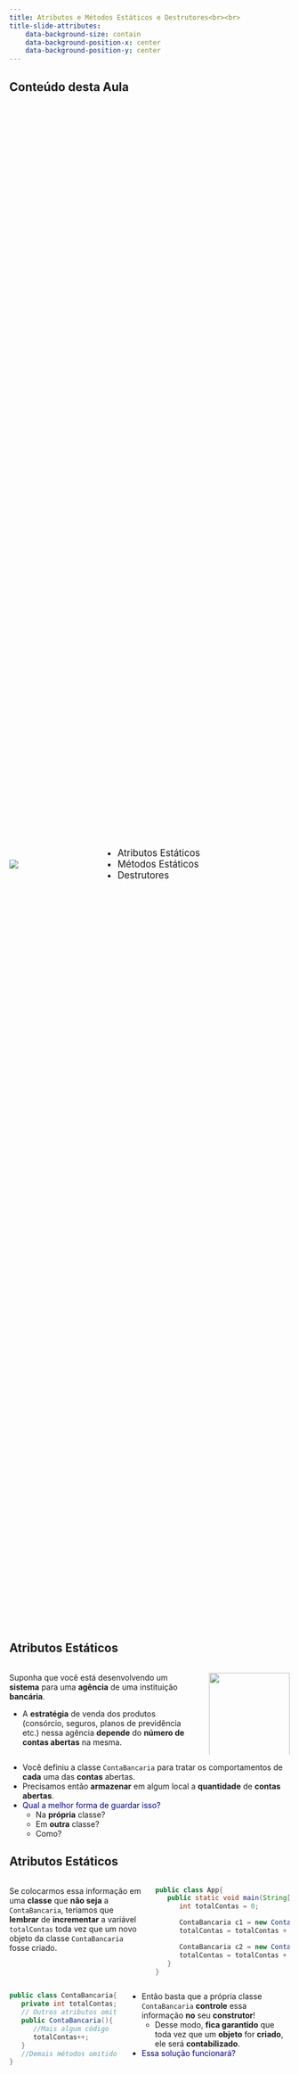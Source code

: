 ```yaml
---
title: Atributos e Métodos Estáticos e Destrutores<br><br>
title-slide-attributes:
    data-background-size: contain
    data-background-position-x: center
    data-background-position-y: center
---
```


## Conteúdo desta Aula  

::::{.columns style='display: flex !important; height: 70%; align-items: center;'}

::: {.column width="30%"}
![](figuras/professor1-1.png){fig-alt="Professor1-1" fig-align="center"}
:::

::: {.column width="70%"}
::: {.nonincremental}
::: {style="font-size: 120%;"}
- Atributos Estáticos
- Métodos Estáticos
- Destrutores
:::
:::
:::

::::

## Atributos Estáticos

::::{.columns style='display: flex !important; align-items: top;' .fontsize90}

::: {.column width="70%"}
Suponha que você está desenvolvendo um **sistema** para uma **agência** de uma instituição **bancária**.

- A **estratégia** de venda dos produtos (consórcio, seguros, planos de previdência etc.) nessa agência **depende** do **número de contas abertas** na mesma.
:::

::: {.column width="30%"}
![](figuras/sistema_banco.png){fig-alt="Sistema_banco" fig-align="center" width=100%}
:::

::::

:::{.fontsize90}
- Você definiu a classe `ContaBancaria` para tratar os comportamentos de **cada** uma das **contas** abertas.
- Precisamos então **armazenar** em algum local a **quantidade** de **contas abertas**.
- [Qual a melhor forma de guardar isso?]{style="color:darkblue;"}
   - Na **própria** classe? 
   - Em **outra** classe? 
   - Como?
:::


## Atributos Estáticos

::::{.columns style='display: flex !important; align-items: top;' .fontsize80}
::: {.column width="50%"}
Se colocarmos essa informação em uma **classe** que **não seja** a `ContaBancaria`, teríamos que **lembrar** de **incrementar** a variável `totalContas` toda vez que um novo objeto da classe `ContaBancaria` fosse criado.
:::
::: {.column width="50%"}
```.java
public class App{
   public static void main(String[] args){
      int totalContas = 0;

      ContaBancaria c1 = new ContaBancaria(1234,"Luiz");
      totalContas = totalContas + 1;

      ContaBancaria c2 = new ContaBancaria(5678,"Marco");
      totalContas = totalContas + 1;
   }
}
```
:::
::::

::::{.columns style='display: flex !important; height: 70%; align-items: top;' .fragment}
::: {.column width="40%"}
```.java
public class ContaBancaria{
   private int totalContas;
   // Outros atributos omitidos
   public ContaBancaria(){
      //Mais algum código
      totalContas++;
   }
   //Demais métodos omitidos
}
```
:::
::: {.column width="60%" .fontsize80  }
- Então basta que a própria classe `ContaBancaria` **controle** essa informação **no** seu **construtor**!
   - Desse modo, **fica garantido** que toda vez que um **objeto** for **criado**, ele será **contabilizado**.
- [Essa solução funcionará?]{style="color:darkblue;"}
:::
::::


## Atributos Estáticos
::::{.columns style='display: flex !important; align-items: center;'}

::: {.column width="50%" .fontsize80 .nonincremental}
O que acontece se criarmos **dois objetos** da classe `ContaBancaria` apresentada anteriormente?

- [Qual seria o valor do atributo totalContas?]{style="color:darkblue;"}
:::

::: {.column width="50%"}
```.java
ContaBancaria conta1 = new ContaBancaria();
ContaBancaria conta2 = new ContaBancaria();
```
:::
::::

::::{.columns style='display: flex !important; align-items: top;' .fragment}

::: {.column width="50%" }
![](figuras/modelo_memoria.png){fig-alt="Modelo_memoria" fig-align="center" width=100%}
:::

::: {.column width="50%" .fontsize80}
- Como sabemos, **cada objeto** tem seus **valores** para **seus atributos**, ou seja, o atributo é de cada objeto!
- Isso ocorre porque, na memória, **cada objeto** tem **seu espaço** para **guardar** os **valores** de seus **atributos**.
- Portanto, a cada novo objeto da classe `ContaBancaria`, um novo espaço de memória é reservado para armazenar o valor de `totalContas`.
:::
::::  


## Atributos Estáticos
::::{.columns style='display: flex !important; align-items: top;'}

::: {.column width="70%" .fontsize90}
E se conseguíssemos **reservar** um **espaço de memória** que fosse **compartilhado** por **todos** os **objetos** de uma mesma classe?
:::

::: {.column width="30%"}
![](figuras/pensando2.png){fig-alt="Pessoa_duvida" fig-align="center" width=70%}
:::
::::

:::{.fragment .fontsize90}
[Podemos fazer isso usando um **atributo estático**!]{style="color: darkblue;"}
 
- Um [atributo estático]{.alert} pertence [à classe]{.alert} e não aos objetos.
- Quando um **atributo** é declarado com **estático**, um **espaço de memória** (heap) é **reservado** para ele **uma única vez** e pode ser **acessado** por **todos** os **objetos** daquela classe.
- Desse modo, se um objeto alterar o valor de um atributo estático, todos os demais poderão acessar esse novo valor.
:::

## Atributos Estáticos
::::{.columns style='display: flex !important; align-items: top;'}

::: {.column width="50%"}
```.java
public class ContaBancaria{
   private static int totalContas;
   // Outros atributos omitidos
   public ContaBancaria(){
      //Mais algum código
      totalContas++;
   }
   //Demais métodos omitidos
}
```
:::

::: {.column width="45%" .fontsize80}
Veja a inclusão do [atributo estático]{.alert} na **linha 2** do código!

- A declaração de um atributo estático é realizada utilizando-se o modificador `static`.
:::
::::

::::{.columns style='display: flex !important; align-items: top;' .fragment}

::: {.column width="55%"}
```.java
public class App{
   public static void main(String[] args){
      ContaBancaria conta1 = new ContaBancaria();
      ContaBancaria conta2 = new ContaBancaria();
   }
}
```
:::{.fontsize80 }
Agora temos apenas uma cópia do atributo `totalContas` na memória e, portanto, o incremento dentro do construtor afeta essa cópia.
:::
:::

::: {.column width="50%"}
::: {.r-stack}
![](figuras/modelo_atributo_estatico1.png){fig-alt="Modelo_memoria1" fig-align="center"  .fragment .fade-in-then-out}

![](figuras/modelo_atributo_estatico2.png){fig-alt="Modelo_memoria2" fig-align="center" .fragment .fade-in-then-out}

![](figuras/modelo_atributo_estatico3.png){fig-alt="Modelo_memoria3" fig-align="center"  .fragment .fade-in-then-out}
:::
:::
::::



## Atributos Estáticos
::::{.columns style='display: flex !important; align-items: top;'}
::: {.column width="70%" .fontsize80}
Os [atributos estáticos]{.alert} são denominados [variáveis de classe]{.alert}, o que os diferencia das **variáveis de instância** (que correspondem às implementações dos **atributos** dos **objetos**).
:::

::: {.column width="30%"}
![](figuras/professor2_metade.png){fig-alt="Professor_metade" fig-align="center" width=30%}
:::
::::

:::{.fontsize80 .fragment}
Um exemplo que já usamos é `out`, um atributo **estático público** da classe `System`. 

![](figuras/system_out.png){fig-alt="System_out" fig-align="center" width=40%}
:::
 
:::{.fontsize80 .fragment}
Todos os **atributos** **estáticos** e **públicos** (`public static`) de uma classe podem ser **acessados** por meio de uma **referência** a qualquer **objeto** da classe ou **qualificando** o **nome** do **atributo** com o nome da classe e um ponto (.), ou seja, *Classe.atributo*.
:::

## Constantes e Atributos Estáticos
:::{.fontsize80}
Em linguagens de programação OO **não** existe o conceito de **variável global** (acessível de qualquer parte do código).

:::{.fragment}
[Então como definir, por exemplo, constantes "globais" nessas linguagens?]{style="color: darkblue;"}
 
- Em Java, já **existem** algumas **constantes** **definidas** em uma **classe** contida em sua biblioteca de classes. Por exemplo, a constante **PI** é um atributo da classe `Math`.
- Como acessar o valor de pi? Se ele é um atributo de uma classe, basta criar um objeto dessa classe para acessá-lo, correto?
- Hummm...mas não seria um **desperdício** de recursos e desempenho ter que **criar** um **objeto** da classe `Math` só para consultar seus valores?
- De fato, **não precisamos criar** um **objeto** para isso uma vez que **PI** é um **atributo estático**, **público** e **constante**.
   - Assim como aprendemos, podemos acessar o valor de pi usando: `Math.PI`.
:::
:::

## Constantes em Java
::::{.columns style='display: flex !important; align-items: top;'}

::: {.column width="25%"}
![](figuras/jovem.png){fig-alt="Pensando" fig-align="center" width=35%}
:::

::: {.column width="75%"}
[Mas e se eu quiser criar uma constante em uma classe de um programa em Java?]{style="color: darkblue;" .fontsize80}

:::{.fragment .nonincremental}
- [Para declarar uma [constante em Java]{.alert} você deve usar o [modificador final]{.alert}.]{.fontsize80}

```.java
private final int INCREMENTO; 
```
:::
:::
::::

:::{.fontsize80}
- **Atributos constantes** podem ser **inicializados** quando são **declarados** ou nos **construtores**.
- Qual a diferença entre essas duas opções de inicialização?
   - Inicializar constantes em **construtores** permite que **cada objeto** da classe tenha um **valor diferente** para a constante.
   - Aliás, se a inicialização for na **declaração**, recomenda-se **declará-lo** como um **atributo estático**, evitando-se criar uma cópia separada do atributo para cada objeto da classe.
:::

## Objetos Constantes

:::{.callout-warning title="Cuidado!" icon=false}
Usar atributos constantes de tipos primitivos (int, float etc.) é tranquilo. Mas usar **atributos constantes** do **tipo objeto** exige cautela, pois **objetos constantes** **não** são **imutáveis**!
:::
 
:::{.fragment .nonincremental}
[Considere a declaração do seguinte atributo constante:]{style="color:darkblue;" .fontsize90}
```.java
private final ContaBancaria minhaConta = new ContaBancaria(); 
```

:::

:::{.fontsize90}
- Qual o significado dessa declaração?
   - Significa apenas que **não** posso **atribuir** um **novo objeto** à variável `minhaConta` (seu endereço é constante).
   - No entanto, **nada impede** que eu chame os métodos desse objeto e, desse modo, **altere seu estado**.
:::


## Métodos Estáticos
[Em Java, temos um método para calcular o logaritmo natural de um número. Veja como ele é chamado:]{style="color:darkblue;" .fontsize90}
```.java
double valor = Math.log(num);
```
- [Repare que o método `log` está sendo **chamado** sem que **nenhum** **objeto** da classe `Math` tenha sido **instanciado**.]{.fontsize90}

:::{.fragment .nonincremental .fontsize90}
- Ele está sendo **chamado** utilizando-se a **sintaxe**: Classe.método. 
- Com o que isso parece?
:::

:::{.fontsize90}
- Portanto, assim como os atributos, os [métodos]{.alert} de uma classe também [podem ser estáticos]{.alert}.
   - Nesse caso, eles são chamados de [métodos de classe]{.alert}.
:::


## Métodos Estáticos
::::{.columns style='display: flex !important; align-items: center;'}

::: {.column width="35%"}
![](figuras/jovem.png){fig-alt="Pensando" fig-align="center" width=40%}
:::

::: {.column width="65%" .fontsize90}
[Qual a utilidade de métodos estáticos?]{style="color: darkblue;" }

- Eles são interessantes para realizar **operações** que **não dependem** do **estado dos objetos**.
- Por isso, eles podem ser **executados** **sem** a necessidade de se **instanciar** um **objeto** da classe.
:::
::::




## Exemplo de Método Estático
:::{.fontsize80}
- Suponha que temos uma classe `ContaBancaria`.
:::

:::{.fragment .nonincremental}
:::{.fontsize80}
- Essa classe possui o seguinte **método** que **converte** de **R\$** para **US\$**:
:::
```.java
public static double converte(double valorReal, double taxa); 
```
:::

:::{.fontsize80}
- Você concorda que eu poderia **desejar utilizar** esse **método** mesmo **sem** ter uma **conta bancária**?
   - Às vezes precisamos apenas realizar essa conversão e não de uma conta bancária propriamente dita.
- O que **aconteceria se** esse **método** não fosse **estático**?
   - O usuário seria **obrigado** a **criar um objeto** `ContaBancaria` só para fazer essa conversão.
   - Mas **não faz sentido** criar uma conta bancária "falsa" apenas para poder **chamar** um **método** como esse.
:::

:::{.fragment .fontsize70}
Obs.: Em uma boa modelagem esse método provavelmente ficaria em uma classe utilitária (e não em ContaBancaria). No entanto, aqui vale como um exemplo didático.
:::


## Restrições para Métodos Estáticos
::::{.columns style='display: flex !important; align-items: top;'}

::: {.column width="50%"}
```.java
public class ContaBancaria{
   private double saldo;
   private static double limiteConta;
   //Demais atributos omitidos
   
   public static double saldoDisponivel(){
      return saldo + limiteConta;
   }
   //Demais métodos omitidos
}
```
:::

::: {.column width="50%" .fontsize90}
[Existe algum problema com esse método estático?]{style="color:darkblue;"}

![](figuras/pensando2.png){fig-alt="Pensando" fig-align="center" width=45%}
:::
::::


:::{.fontsize90}
- Como o método é **estático**, ou seja, é um método de classe, ele pode ser **chamado sem existir** nenhum **objeto** daquela classe.
- Portanto, se ele for chamado diretamente -- *ContaBancaria.saldoDisponivel( )*, qual seria o valor do atributo `saldo`? 
- Ou se existissem **vários objetos** conta bancária, o **saldo** a ser usado seria de **qual conta**?
:::

## Restrições para Métodos Estáticos
::::{.columns style='display: flex !important; align-items: center;'}

::: {.column width="60%"}
```.java
public class ContaBancaria{
   private double saldo;
   private static double limiteConta;
   //Demais atributos omitidos
   
   public static double saldoDisponivel(double taxa){
      return getSaldo * taxa;
   }
   public double getSaldo(){
      return saldo + limiteConta;
   }
   //Demais métodos omitidos
}
```
:::

::: {.column width="45%" .fontsize80}
[Este programa funciona? Por que?]{style="color:darkblue;"}

::: {.r-stack}
![](figuras/pensando2.png){fig-alt="Pensando" fig-align="center" width=45% .fragment .fade-in-then-out}

![](figuras/msg_erro_terminal.png){fig-alt="Modelo_memoria1" fig-align="center" .fragment .fade-in}
:::
- [A mensagem de erro mostra que um **método não estático** **não** pode ser **chamado** a partir de um **método estático**. Mas por qual **motivo**?]{.fontsize80}
:::
::::

:::{.fontsize80}
- A questão é que um **método não estático** pode **acessar** um **atributo** também **não estático**.
- Desse modo, se um **método estático** pudesse **chamar** um **não estático**, poderíamos **acessar** (indiretamente) **atributos não estáticos** (o que sabemos não ser possível).
:::


## Restrições para Métodos Estáticos

:::{ .nonincremental}
![](figuras/limitacao_metodo_estatico.png){fig-alt="Limitacao_meto_estatico" fig-align="center" width=60%}

[1. Exceto se o acesso tiver sendo feito por uma instância da classe criada previamente.]{.fontsize70}
:::


## O Método `main`
[Agora que já sabemos o que é um **método estático**, vamos recordar uma **declaração** que **já utilizamos** diversas vezes.]{.fontsize80}

```.java
public static void main(String[] args) 
```

:::{.fragment .fontsize80}
[Por que o método main precisa ser estático?]{style="color:darkblue;"}
 
- Para responder essa pergunta vamos lembrar **como executamos programas** usando a JVM: *java MinhaClasse*
- A partir desse comando, o que a JVM faz é realizar a seguinte chamada: *MinhaClasse.main($\ldots$)*[$^1$]{style="color:#00838f;"}
- Perceba que essa **chamada** só **é possível** porque o método `main` é **estático**!
:::

:::{.fontsize70}
1. Ao executar um programa você pode passar dados para execução do mesmo.
:::


## *Garbage Collector*
::::{.columns style='display: flex !important; align-items: top;'}
::: {.column width="30%"}
![](figuras/jovem.png){fig-alt="Pensando" fig-align="center" width=30%}
:::

::: {.column width="80%" .fontsize80}
[Em um programa Java, o que acontece na memória com uma variável local (tipo primitivo) quando um método termina?]{style="color:darkblue;"}

- A **variável** é sempre **desalocada** quando o método **termina**.
- Como no caso de tipos primitivos a variável armazena seu próprio valor, **desalocar** uma variável, **significa** **desalocar** o **seu** **valor**.
:::
::::


::::{.columns style='display: flex !important; align-items: top;' .fontsize80 .fragment}
::: {.column width="70%"}
[Mas o  que acontece se essa variável local estiver referenciando um objeto?]{style="color:darkblue;"}
 
- No caso de variáveis que **referenciam** **objetos**, **desalocar** a variável **significa** que o local que armazena o **endereço** do objeto foi **desalocado**.
- Mas e a **memória alocada** para o **objeto** (*heap*) em si, o que acontece?
:::
::: {.column width="40%"}
![](figuras/pensando2.png){fig-alt="Pensando" fig-align="center" width=60%}
:::
::::


## *Garbage Collector*
![](figuras/coletor_lixo1.png){fig-alt="Coletor_lixo1" fig-align="center" width=57%}

:::{.fontsize80 .fragment}
[Sempre que um objeto já não é mais acessível, ou seja, quando perdemos a referência para esse objeto:]{style="color:darkblue;"} 
 
- Ele **fica disponível** para o [coletor de lixo]{.alert} (*garbage collector*).
- Mas atenção, o *Garbage Collector* age **apenas** sobre **objetos**, nunca sobre variáveis.
- Portanto, você **não precisa** se preocupar em **desalocar** a **memória** utilizada por um **objeto**, pois Java cuida disso para você.
   - O Garbage Collector é controlado pela JVM e, por isso, não tem como saber quando exatamente um objeto será desalocado.
:::


## Vazamento de Memória
::::{.columns style='display: flex !important; align-items: top;'}
::: {.column width="30%"}
![](figuras/vazamento_memoria.png){fig-alt="Vazamento_memoria" fig-align="center" width=57%}

:::

::: {.column width="70%" .fontsize80}
O [vazamento de memória]{.alert} ocorre quando **deixamos** em nosso programa **objetos** que **não** estão mais sendo **usados** **alocados na memória**, fazendo com que o coletor de lixo não consiga reconhecê-los como objetos elegíveis para desalocação.
:::
::::

::::{.columns style='display: flex !important; align-items: top;' .fragment}
::: {.column width="70%" .fontsize80}
Como resultado, estes **objetos nunca** são **desalocados**, **permanecem** na memória **indefinidamente**, reduzindo assim a quantidade total de memória disponível. Num sistema que precise funcionar continuamente (nunca é desligado), isso levará a um travamento do sistema ou do computador.
:::

::: {.column width="30%"}
![](figuras/consumo_memoria.png){fig-alt="Consumo_memoria" fig-align="center" width=70%}
:::
:::: 

   
## Vazamento de Memória
::::{.columns style='display: flex !important; align-items: top;' .fontsize90}
::: {.column width="80%"}
[Uma vez que o Java possui o Garbage Collector, precisamos nos preocupar com vazamento de memória?]{style="color:darkblue;"}
:::
::: {.column width="30%"}
![](figuras/pensando2.png){fig-alt="Pensando" fig-align="center" width=60%}
:::
::::

:::{.fontsize90} 
- O *Gabage Collector* ajuda a **evitar vazamento** de memória, uma vez que ele **desaloca memória** ocupada por **objetos** que **não** estão mais sendo **referenciados**.
- No entanto, ele **não elimina** inteiramente os **vazamentos de memória**! Por que?
   - Ele **não** efetuará **coleta de lixo** de um **objeto** até que **não haja** nenhuma **referência** a ele.
   - Portanto, se você **mantiver** erroneamente **referências** a objetos indesejáveis, **vazamentos** de memória podem **ocorrer**.
:::

## Destrutores
::::{.columns style='display: flex !important; align-items: center;'}
::: {.column width="40%"}
![](figuras/pessoa_assustada.png){fig-alt="Pessoa_assustada" fig-align="center" width=70%}
:::
::: {.column width="70%"}
[Java não possui destrutor!]{style="color:darkblue;"}

- [Com o *garbage collector*, **vazamentos de memória** que são comuns em outras linguagens (tais como em C e C++, já que a memória não é automaticamente desalocada), são **menos prováveis** em **Java**.]{.fontsize80}
:::
::::

:::{.fontsize80 .fragment}
No entanto, além de vazamento de memória, **vazamentos** de **outros recursos** podem ocorrer.

- Por exemplo, um aplicativo pode abrir um **arquivo** no disco para modificar seu conteúdo.
- Se o **aplicativo** não **fechar** o **arquivo** depois que ele não é mais necessário, pode acontecer de ele **não** estar **disponível** para uso em **outros programas**.
- Portanto, é importante que **liberemos** os **recursos**, como um **arquivo** ou uma **conexão** com um **banco de dados**, depois que eles não forem mais necessários.
:::


##

![](figuras/perguntas.png){fig-alt="Perguntas" fig-align="center" width=35%}
